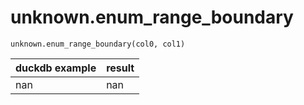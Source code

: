 # unknown.enum_range_boundary { #duckops.unknown.enum_range_boundary }

`unknown.enum_range_boundary(col0, col1)`

| duckdb example | result |
| -------------- | ------ |
| nan | nan |
